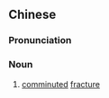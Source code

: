 ==Chinese==
{{zh-forms|type=212}}

===Pronunciation===
{{zh-pron
|m=fěnsuì xìng gǔzhé
|c=fan2 seoi3 sing3 gwat1 zit3
|cat=n
}}

===Noun===
{{zh-noun}}

# [[comminuted]] [[fracture]]